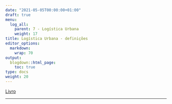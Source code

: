 ```yaml
---
date: "2021-05-05T00:00:00+01:00"
draft: true
menu:
  log_all:
    parent: 7 - Logística Urbana
    weight: 17
title: Logística Urbana - definições
editor_options: 
  markdown: 
    wrap: 70
output: 
  blogdown::html_page:
    toc: true
type: docs
weight: 20
---
```


[Livro](https://podeditora.com.br/wp-content/uploads/2019/04/Livro-A-logistca-urbana-no-Brasil-site.pdf)

<hr>

